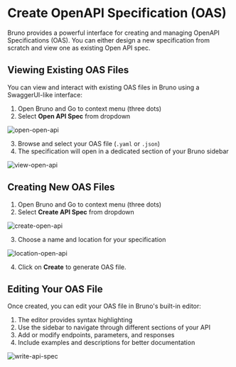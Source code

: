 
# Create OpenAPI Specification (OAS)

Bruno provides a powerful interface for creating and managing OpenAPI Specifications (OAS). You can either design a new specification from scratch and view one as existing Open API spec.

## Viewing Existing OAS Files

You can view and interact with existing OAS files in Bruno using a SwaggerUI-like interface:

1. Open Bruno and Go to context menu (three dots)
2. Select **Open API Spec** from dropdown

![open-open-api](/screenshots/open-api/open-api-spec.webp)

3. Browse and select your OAS file (`.yaml` or `.json`)
4. The specification will open in a dedicated section of your Bruno sidebar

![view-open-api](/screenshots/open-api/view-oas-file.webp)

## Creating New OAS Files

1. Open Bruno and Go to context menu (three dots)
2. Select **Create API Spec**  from dropdown

![create-open-api](/screenshots/open-api/create-api-spec.webp)

3. Choose a name and location for your specification

![location-open-api](/screenshots/open-api/select-api-spec-location.webp)

4. Click on **Create** to generate OAS file.


## Editing Your OAS File

Once created, you can edit your OAS file in Bruno's built-in editor:

1. The editor provides syntax highlighting
2. Use the sidebar to navigate through different sections of your API
3. Add or modify endpoints, parameters, and responses
4. Include examples and descriptions for better documentation

![write-api-spec](/screenshots/open-api/write-api-spec.webp)